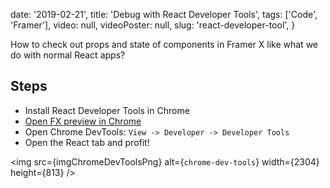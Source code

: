 

  date: '2019-02-21',
  title: 'Debug with React Developer Tools',
  tags: ['Code', 'Framer'],
  video: null,
  videoPoster: null,
  slug: 'react-developer-tool',
}


How to check out props and state of components in Framer X like what we do with normal React apps?

## Steps

- Install React Developer Tools in Chrome
- [Open FX preview in Chrome](/tips/preview-in-any-browser)
- Open Chrome DevTools: `View -> Developer -> Developer Tools`
- Open the React tab and profit!

<img
  src={imgChromeDevToolsPng}
  alt={`chrome-dev-tools`}
  width={2304}
  height={813}
/>
